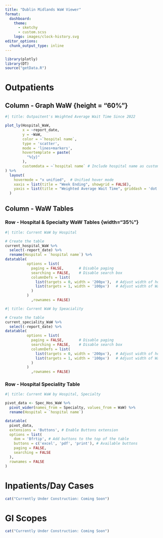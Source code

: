 ```yaml
---
title: "Dublin Midlands WaW Viewer"
format: 
  dashboard:
    theme: 
      - sketchy
      - custom.scss
    logo: images/clock-history.svg
editor_options: 
  chunk_output_type: inline
---
```


```r
library(plotly)
library(DT)
source("getData.R")
```


# Outpatients

## Column - Graph WaW {height = "60%"}

```r
#| title: Outpaitent's Weighted Average Wait Time Since 2022

plot_ly(Hospital_WaW, 
        x = ~report_date, 
        y = ~WaW, 
        color = ~`hospital name`, 
        type = 'scatter', 
        mode = 'lines+markers',
        hovertemplate = paste(
          "%{y}"
        ),
        customdata = ~`hospital name` # Include hospital name as custom data
) %>% 
  layout(
    hovermode = "x unified",  # Unified hover mode
    xaxis = list(title = "Week Ending", showgrid = FALSE),
    yaxis = list(title = "Weighted Average Wait Time", griddash = 'dot') # Transparent paper
  )


```

## Column - WaW Tables {height="30%"}

### Row - Hospital & Specialty WaW Tables {width="35%"} {.tabset}
```r
#| title: Current WaW by Hospital

# Create the table
current_hospital_WaW %>% 
  select(-report_date) %>% 
  rename(Hospital = `hospital name`) %>% 
datatable(
          options = list(
            paging = FALSE,       # Disable paging
            searching = FALSE,    # Disable search box
            columnDefs = list(
              list(targets = 0, width = '200px'),  # Adjust width of hospital name column
              list(targets = 1, width = '100px')   # Adjust width of WaW column
            )
          )
            ,rownames = FALSE)

```

```r
#| title: Current WaW by Speaciality

# Create the table
current_speciality_WaW %>% 
  select(-report_date) %>% 
datatable(
          options = list(
            paging = FALSE,       # Disable paging
            searching = FALSE,    # Disable search box
            columnDefs = list(
              list(targets = 0, width = '200px'),  # Adjust width of hospital name column
              list(targets = 1, width = '100px')   # Adjust width of WaW column
            )
          )
            ,rownames = FALSE)
```


### Row - Hospital Speciality Table {width="65%"}

```r
#| title: Current WaW by Hospital, Specialty

pivot_data <- Spec_Hos_WaW %>%
  pivot_wider(names_from = Specialty, values_from = WaW) %>% 
  rename(Hospital = `hospital name`)

datatable(
  pivot_data,
  extensions = 'Buttons', # Enable Buttons extension
  options = list(
    dom = 'Bfrtip', # Add buttons to the top of the table
    buttons = c('excel', 'pdf', 'print'), # Available buttons
    paging = FALSE,
    searching = FALSE
  ),
  rownames = FALSE
)

```

# Inpatients/Day Cases

```r
cat("Currently Under Construction: Coming Soon")
```


# GI Scopes

```r
cat("Currently Under Construction: Coming Soon")
```


